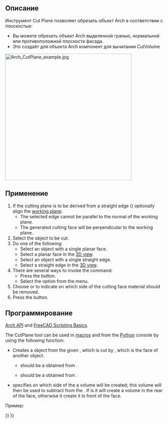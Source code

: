 <languages/>

<div class="mw-translate-fuzzy">
{{Docnav/ru
|[[Arch_PipeConnector/ru|PipeConnector]]
|[[Arch_CutLine/ru|CutLine]]
|[[Arch_Workbench/ru|Архитектурный верстак "Arch"]]
|IconL=Arch_PipeConnector.svg
|IconR=Arch_CutLine.svg
|IconC=Workbench_Arch.svg
}}
</div>

{{VeryImportantMessage|THIS COMMAND IS PART OF THE INTEGRATED [[BIM_Workbench|BIM WORKBENCH]] IN V1.0<br>
This page has been updated for that version.}}

<div class="mw-translate-fuzzy">
{{GuiCommand/ru
|Name=Arch CutPlane
|Name/ru=Arch CutPlane
|MenuLocation=Архитектура → Срезать по плоскости образца
|Workbenches=[[Arch_Workbench/ru|Arch]]
|SeeAlso=[[Arch Remove/ru|Удалить компонент]]
}}
</div>

<span id="Description"></span>
==Описание== 

<div class="mw-translate-fuzzy">
Инструмент Cut Plane позволяет обрезать объект Arch в соответствии с плоскостью:
* Вы можете обрезать объект Arch выделенной гранью, нормальной или противоположной плоскости фасада.
* Это создаёт для объекта Arch компонент для вычитания CutVolume
</div>

[[Image:Arch_CutPlane_example.jpg|400px]]
{{Caption|Left: Before applying the CutPlane tool. Middle: resulting wall after the cut is done. Right: yet another optional result}}

<span id="Usage"></span>
==Применение==

# If the cutting plane is to be derived from a straight edge ({{Version|1.0}}) optionally align the [[Draft_SelectPlane|working plane]]:
#* The selected edge cannot be parallel to the normal of the working plane.
#* The generated cutting face will be perpendicular to the working plane.
# Select the object to be cut.
# Do one of the following:
#* Select an object with a single planar face. {{Version|1.0}}
#* Select a planar face in the [[3D_view|3D view]].
#* Select an object with a single straight edge. {{Version|1.0}}
#* Select a straight edge in the [[3D_view|3D view]]. {{Version|1.0}}
# There are several ways to invoke the command:
#* Press the {{Button|[[Image:Arch_CutPlane.svg|16px]] [[Arch_CutPlane|Cut with plane]]}} button.
#* Select the {{MenuCommand|Modify → [[Image:Arch_CutPlane.svg|16px]] Cut with plane}} option from the menu.
# Choose {{MenuCommand|Behind}} or {{MenuCommand|Front}} to indicate on which side of the cutting face material should be removed.
# Press the {{Button|OK}} button.

<span id="Scripting"></span>
==Программирование==

{{Emphasis|See also:}} [[Arch_API|Arch API]] and [[FreeCAD_Scripting_Basics|FreeCAD Scripting Basics]].

The CutPlane tool can be used in [[Macros|macros]] and from the [[Python|Python]] console by using the following function:

{{Code|code=
cutObj = cutComponentwithPlane(archObject, cutPlane, sideFace)
}}

* Creates a {{incode|cutObj}} object from the given {{incode|archObject}}, which is cut by {{incode|cutPlane}}, which is the face of another object.
** {{incode|archObject}} should be a {{incode|SelectionObject}} obtained from {{incode|FreeCADGui.Selection.SelectionEx()[0]}}.
** {{incode|cutPlane}} should be a {{incode|FaceObject}} obtained from {{incode|FreeCADGui.Selection.SelectionEx()[0].SubObjects[0]}}.
* {{incode|sideFace}} specifies on which side of the {{incode|FaceObject}} a volume will be created; this volume will then be used to subtract from the {{incode|archObject}}. If {{incode|sideFace}} is {{incode|0}} it will create a volume in the rear of the face, otherwise it create it in front of the face.

Пример:

{{Code|code=
import FreeCAD, FreeCADGui, Draft, Arch

p1 = FreeCAD.Vector(0, 0, 0)
p2 = FreeCAD.Vector(2000, 2000, 0)

Line = Draft.makeWire([p1, p2])
Wall = Arch.makeWall(Line, width=150, height=2000)

p3 = FreeCAD.Vector(0, 2000, 0)
p4 = FreeCAD.Vector(3000, 0, 0)

Line2 = Draft.makeWire([p3, p4])
Wall2 = Arch.makeWall(Line2, width=150, height=2000)
FreeCAD.ActiveDocument.recompute()

# Select the Wall
main_object = FreeCADGui.Selection.getSelectionEx()[0]

# Select the face of Wall2
selection = FreeCADGui.Selection.getSelectionEx()[0]
cut_face = selection.SubObjects[0]

cutObj = Arch.cutComponentwithPlane(main_object, cut_face, 0)
FreeCAD.ActiveDocument.recompute()

Wall3 = Draft.move(Wall, FreeCAD.Vector(-4000, 0, 0), copy=True)
Wall4 = Draft.move(Wall2, FreeCAD.Vector(-4000, 0, 0), copy=True)
FreeCAD.ActiveDocument.recompute()

# Select the Wall3
main_object2 = FreeCADGui.Selection.getSelectionEx()[0]

# Select the face of Wall4
selection2 = FreeCADGui.Selection.getSelectionEx()[0]
cut_face2 = selection2.SubObjects[0]

cutObj2 = Arch.cutComponentwithPlane(main_object2, cut_face2, 1)
FreeCAD.ActiveDocument.recompute()
}}


<div class="mw-translate-fuzzy">
{{Docnav/ru
|[[Arch_PipeConnector/ru|PipeConnector]]
|[[Arch_CutLine/ru|CutLine]]
|[[Arch_Workbench/ru|Архитектурный верстак "Arch"]]
|IconL=Arch_PipeConnector.svg
|IconR=Arch_CutLine.svg
|IconC=Workbench_Arch.svg
}}
</div>

{{BIM_Tools_navi{{#translation:}}}}
{{Userdocnavi{{#translation:}}}}